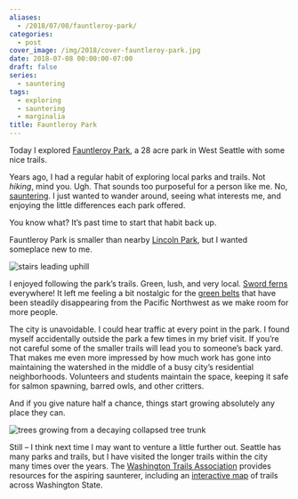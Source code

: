 ```yaml
---
aliases:
  - /2018/07/08/fauntleroy-park/
categories:
  - post
cover_image: /img/2018/cover-fauntleroy-park.jpg
date: 2018-07-08 00:00:00-07:00
draft: false
series:
  - sauntering
tags:
  - exploring
  - sauntering
  - marginalia
title: Fauntleroy Park
---
```


Today I explored [Fauntleroy Park](http://fauntleroywatershed.org/), a
28 acre park in West Seattle with some nice trails.

Years ago, I had a regular habit of exploring local parks and trails.
Not *hiking*, mind you. Ugh. That sounds too purposeful for a person
like me. No, [sauntering](/tags/sauntering). I just wanted to wander
around, seeing what interests me, and enjoying the little differences
each park offered.

You know what? It’s past time to start that habit back up.

Fauntleroy Park is smaller than nearby [Lincoln
Park](https://www.wta.org/go-hiking/hikes/lincoln-park), but I wanted
someplace new to me.

![stairs leading uphill](@img/2018/stairs.jpg)

I enjoyed following the park’s trails. Green, lush, and very local.
[Sword ferns](http://www.nwplants.com/business/catalog/pol_mun.html)
everywhere\! It left me feeling a bit nostalgic for the [green
belts](https://en.wikipedia.org/wiki/Green_belt) that have been steadily
disappearing from the Pacific Northwest as we make room for more people.

The city is unavoidable. I could hear traffic at every point in the
park. I found myself accidentally outside the park a few times in my
brief visit. If you’re not careful some of the smaller trails will lead
you to someone’s back yard. That makes me even more impressed by how
much work has gone into maintaining the watershed in the middle of a
busy city’s residential neighborhoods. Volunteers and students maintain
the space, keeping it safe for salmon spawning, barred owls, and other
critters.

And if you give nature half a chance, things start growing absolutely
any place they can.

![trees growing from a decaying collapsed tree trunk](@img/2018/tree-roots.jpg)

Still – I think next time I may want to venture a little further out.
Seattle has many parks and trails, but I have visited the longer trails
within the city many times over the years. The [Washington Trails
Association](https://www.wta.org/) provides resources for the aspiring
saunterer, including an [interactive
map](https://www.wta.org/go-outside/map) of trails across Washington
State.
